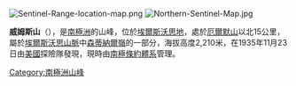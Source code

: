 [[Image:Sentinel-Range-location-map.png|thumb]]
[[Image:Northern-Sentinel-Map.jpg|thumb]]

{{Coord|77|27|S|86|10|W||display=title}}

'''威姆斯山'''（{{lang-en|Mount Weems}}），是[[南極洲|南極洲]]的山峰，位於[[埃爾斯沃思地|埃爾斯沃思地]]，處於[[厄爾默山|厄爾默山]]以北15公里，屬於[[埃爾斯沃思山脈|埃爾斯沃思山脈]]中[[森蒂納爾嶺|森蒂納爾嶺]]的一部分，海拔高度2,210米，在1935年11月23日由[[美國|美國]]探險隊發現，現時由[[南極條約體系|南極條約體系]]管理。

{{DEFAULTSORT:Mount Weems}}
[[Category:南極洲山峰|Category:南極洲山峰]]


{{EllsworthLand-geo-stub}}